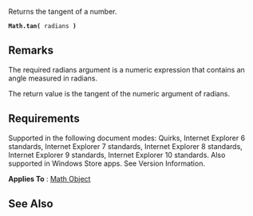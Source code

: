 Returns the tangent of a number.

 '''Math.tan(''' radians ''')'''

==Remarks==
The required radians argument is a numeric expression that contains an angle measured in radians.

The return value is the tangent of the numeric argument of radians.


==Requirements==
Supported in the following document modes: Quirks, Internet Explorer 6 standards, Internet Explorer 7 standards, Internet Explorer 8 standards, Internet Explorer 9 standards, Internet Explorer 10 standards. Also supported in Windows Store apps. See Version Information.

'''Applies To''' : [[Math|Math Object]]


==See Also==

              

              

              

              

              

              
